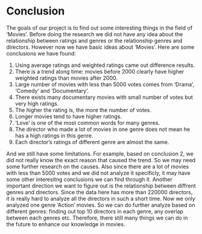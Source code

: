 # Conclusion

The goals of our project is to find out some interesting things in the field of 'Movies'. Before doing the research we did not have any idea about the relationship between ratings and genres or the relationship genres and directors. However now we have basic ideas about 'Movies'. Here are some conclusions we have found:

1. Using average ratings and weighted ratings came out difference results.
2. There is a trend along time: movies before 2000 clearly have higher weighted ratings than movies after 2000. 
3. Large number of movies with less than 5000 votes comes from ‘Drama’, ‘Comedy’ and ‘Documentary’. 
4. There exists many documentary movies with small number of votes but very high ratings.
5. The higher the rating is, the more the number of votes.
6. Longer movies tend to have higher ratings. 
7. ‘Love’ is one of the most common words for many genres.
8. The director who made a lot of movies in one genre does not mean he has a high ratings in this genre. 
9. Each director's ratings of different genre are almost the same. 

And we still have some limitations. For example, based on conclusion 2, we did not really know the exact reason that caused the trend. So we may need some further research on the causes. Also since there are a lot of movies with less than 5000 votes and we did not analyze it specificly, it may have some other interesitng conclusions we can find through it. Another important direction we want to figure out is the relationship between diffrent genres and directors. Since the data here has more than 220000 directors, it is really hard to analyze all the directors in such a short time. Now we only analyzed one genre 'Action' movies. So we can do further analyze based on different genres: finding out top 10 directors in each genre, any overlap between each genres etc. Therefore, there still many things we can do in the future to enhance our knowledge in movies. 
